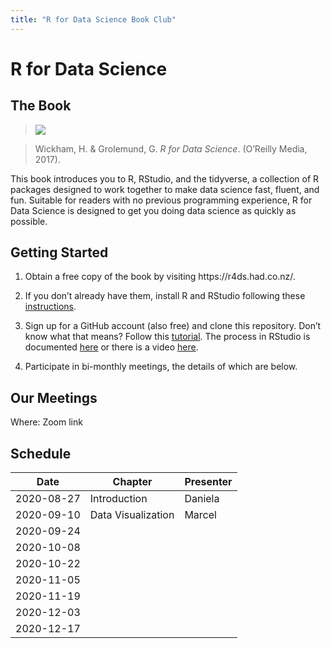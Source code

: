 ```yaml
---
title: "R for Data Science Book Club"
---
```


# R for Data Science

## The Book

> ![](https://r4ds.had.co.nz/cover.png)

> Wickham, H. & Grolemund, G. *R for Data Science*. (O'Reilly Media, 2017).

This book introduces you to R, RStudio, and the tidyverse, a collection of R packages designed to work together to make data science fast, fluent, and fun. Suitable for readers with no previous programming experience, R for Data Science is designed to get you doing data science as quickly as possible.

## Getting Started

1. Obtain a free copy of the book by visiting https://r4ds.had.co.nz/.

2. If you don't already have them, install R and RStudio following these [instructions](https://www.ics.uci.edu/~jutts/110/InstallingRandRStudio.pdf).

3. Sign up for a GitHub account (also free) and clone this repository. Don't know what that means? Follow this [tutorial](https://try.github.io/levels/1/challenges/1). The process in RStudio is documented [here](https://support.rstudio.com/hc/en-us/articles/200532077-Version-Control-with-Git-and-SVN) or there is a video [here](https://www.rstudio.com/resources/webinars/rstudio-essentials-webinar-series-managing-part-2/).

4. Participate in bi-monthly meetings, the details of which are below.

## Our Meetings

Where: Zoom link

## Schedule
| Date       | Chapter            | Presenter |
|------------|--------------------|-----------|
| 2020-08-27 | Introduction       | Daniela   |
| 2020-09-10 | Data Visualization | Marcel    |
| 2020-09-24 |                    |           |
| 2020-10-08 |                    |           |
| 2020-10-22 |                    |           |
| 2020-11-05 |                    |           |
| 2020-11-19 |                    |           |
| 2020-12-03 |                    |           |
| 2020-12-17 |                    |           |
